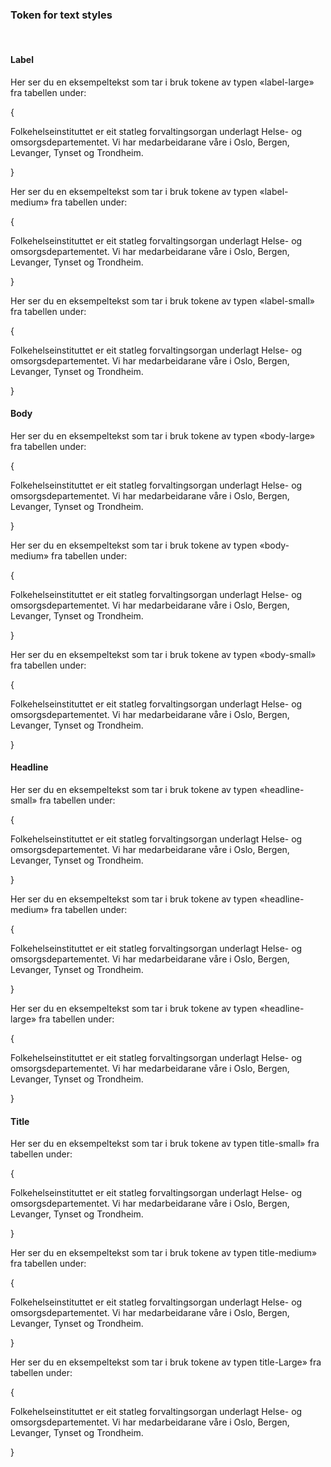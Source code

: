 
<Meta title="Design Tokens/Text styles" />

### Token for text styles

<br/>

#### Label

Her ser du en eksempeltekst som tar i bruk tokene av typen «label-large» fra tabellen under:

{
<div
  style={{
    padding: '.25rem 1rem',
    borderLeft: '4px solid var(--fhi-color-info-surface-default)',
    marginBottom: '1rem',
  }}
>
  <p
    style={{
      fontFamily: 'var( --fhi-font-family-default)',
      fontSize: 'var(--fhi-typography-label-large-font-size)',
      fontWeight: 'var(--fhi-typography-label-large-font-weight)',
      lineHeight: 'var(--fhi-typography-label-large-line-height)',
      letterSpacing: 'var(--fhi-typography-label-large-letter-spacing)',
    }}
  >
    Folkehelseinstituttet er eit statleg forvaltingsorgan underlagt Helse- og
    omsorgsdepartementet. Vi har medarbeidarane våre i Oslo, Bergen, Levanger,
    Tynset og Trondheim.
  </p>
</div>
}

<DesignTokenDocBlock
  categoryName="LabelLargeFontStyle"
  maxHeight={10000}
  viewType="table"
  showValueColumn={false}
  showSearch={false}
/>

Her ser du en eksempeltekst som tar i bruk tokene av typen «label-medium» fra tabellen under:

{
<div
  style={{
    padding: '.25rem 1rem',
    borderLeft: '4px solid var(--fhi-color-info-surface-default)',
    marginBottom: '1rem',
  }}
>
  <p
    style={{
      fontFamily: 'var( --fhi-font-family-default)',
      fontSize: 'var(--fhi-typography-label-medium-font-size)',
      fontWeight: 'var(--fhi-typography-label-medium-font-weight)',
      lineHeight: 'var(--fhi-typography-label-medium-line-height)',
      letterSpacing: 'var(--fhi-typography-label-medium-letter-spacing)',
    }}
  >
    Folkehelseinstituttet er eit statleg forvaltingsorgan underlagt Helse- og
    omsorgsdepartementet. Vi har medarbeidarane våre i Oslo, Bergen, Levanger,
    Tynset og Trondheim.
  </p>
</div>
}

<DesignTokenDocBlock
  categoryName="LabelMediumFontStyle"
  maxHeight={10000}
  viewType="table"
  showValueColumn={false}
  showSearch={false}
/>

Her ser du en eksempeltekst som tar i bruk tokene av typen «label-small» fra tabellen under:

{
<div
  style={{
    padding: '.25rem 1rem',
    borderLeft: '4px solid var(--fhi-color-info-surface-default)',
    marginBottom: '1rem',
  }}
>
  <p
    style={{
      fontFamily: 'var( --fhi-font-family-default)',
      fontSize: 'var(--fhi-typography-label-small-font-size)',
      fontWeight: 'var(--fhi-typography-label-small-font-weight)',
      lineHeight: 'var(--fhi-typography-label-small-line-height)',
      letterSpacing: 'var(--fhi-typography-label-small-letter-spacing)',
    }}
  >
    Folkehelseinstituttet er eit statleg forvaltingsorgan underlagt Helse- og
    omsorgsdepartementet. Vi har medarbeidarane våre i Oslo, Bergen, Levanger,
    Tynset og Trondheim.
  </p>
</div>
}

<DesignTokenDocBlock
  categoryName="LabelSmallFontStyle"
  maxHeight={10000}
  viewType="table"
  showValueColumn={false}
  showSearch={false}
/>


#### Body

Her ser du en eksempeltekst som tar i bruk tokene av typen «body-large» fra tabellen under:

{
<div
  style={{
    padding: '.25rem 1rem',
    borderLeft: '4px solid var(--fhi-color-info-surface-default)',
    marginBottom: '1rem',
  }}
>
  <p
    style={{
      fontFamily: 'var( --fhi-font-family-default)',
      fontSize: 'var(--fhi-typography-body-large-font-size)',
      fontWeight: 'var(--fhi-typography-body-large-font-weight)',
      lineHeight: 'var(--fhi-typography-body-large-line-height)',
      letterSpacing: 'var(--fhi-typography-body-large-letter-spacing)',
    }}
  >
    Folkehelseinstituttet er eit statleg forvaltingsorgan underlagt Helse- og
    omsorgsdepartementet. Vi har medarbeidarane våre i Oslo, Bergen, Levanger,
    Tynset og Trondheim.
  </p>
</div>
}

<DesignTokenDocBlock
  categoryName="BodyLargeFontStyle"
  maxHeight={10000}
  viewType="table"
  showValueColumn={false}
  showSearch={false}
/>

Her ser du en eksempeltekst som tar i bruk tokene av typen «body-medium» fra tabellen under:

{
<div
  style={{
    padding: '.25rem 1rem',
    borderLeft: '4px solid var(--fhi-color-info-surface-default)',
    marginBottom: '1rem',
  }}
>
  <p
    style={{
      fontFamily: 'var( --fhi-font-family-default)',
      fontSize: 'var(--fhi-typography-body-medium-font-size)',
      fontWeight: 'var(--fhi-typography-body-medium-font-weight)',
      lineHeight: 'var(--fhi-typography-body-medium-line-height)',
      letterSpacing: 'var(--fhi-typography-body-medium-letter-spacing)',
    }}
  >
    Folkehelseinstituttet er eit statleg forvaltingsorgan underlagt Helse- og
    omsorgsdepartementet. Vi har medarbeidarane våre i Oslo, Bergen, Levanger,
    Tynset og Trondheim.
  </p>
</div>
}

<DesignTokenDocBlock
  categoryName="BodyMediumFontStyle"
  maxHeight={10000}
  viewType="table"
  showValueColumn={false}
  showSearch={false}
/>

Her ser du en eksempeltekst som tar i bruk tokene av typen «body-small» fra tabellen under:

{
<div
  style={{
    padding: '.25rem 1rem',
    borderLeft: '4px solid var(--fhi-color-info-surface-default)',
    marginBottom: '1rem',
  }}
>
  <p
    style={{
      fontFamily: 'var( --fhi-font-family-default)',
      fontSize: 'var(--fhi-typography-body-small-font-size)',
      fontWeight: 'var(--fhi-typography-body-small-font-weight)',
      lineHeight: 'var(--fhi-typography-body-small-line-height)',
      letterSpacing: 'var(--fhi-typography-body-small-letter-spacing)',
    }}
  >
    Folkehelseinstituttet er eit statleg forvaltingsorgan underlagt Helse- og
    omsorgsdepartementet. Vi har medarbeidarane våre i Oslo, Bergen, Levanger,
    Tynset og Trondheim.
  </p>
</div>
}

<DesignTokenDocBlock
  categoryName="BodySmallFontStyle"
  maxHeight={10000}
  viewType="table"
  showValueColumn={false}
  showSearch={false}
/>

#### Headline

Her ser du en eksempeltekst som tar i bruk tokene av typen «headline-small» fra tabellen under:

{
<div
  style={{
    padding: '.25rem 1rem',
    borderLeft: '4px solid var(--fhi-color-info-surface-default)',
    marginBottom: '1rem',
  }}
>
  <p
    style={{
      fontFamily: 'var( --fhi-font-family-default)',
      fontSize: 'var(--fhi-typography-headline-small-font-size)',
      fontWeight: 'var(--fhi-typography-headline-small-font-weight)',
      lineHeight: 'var(--fhi-typography-headline-small-line-height)',
      letterSpacing: 'var(--fhi-typography-headline-small-letter-spacing)',
    }}
  >
    Folkehelseinstituttet er eit statleg forvaltingsorgan underlagt Helse- og
    omsorgsdepartementet. Vi har medarbeidarane våre i Oslo, Bergen, Levanger,
    Tynset og Trondheim.
  </p>
</div>
}

<DesignTokenDocBlock
  categoryName="HeadlineSmallFontStyle"
  maxHeight={10000}
  viewType="table"
  showValueColumn={false}
  showSearch={false}
/>

Her ser du en eksempeltekst som tar i bruk tokene av typen «headline-medium» fra tabellen under:

{
<div
  style={{
    padding: '.25rem 1rem',
    borderLeft: '4px solid var(--fhi-color-info-surface-default)',
    marginBottom: '1rem',
  }}
>
  <p
    style={{
      fontFamily: 'var( --fhi-font-family-default)',
      fontSize: 'var(--fhi-typography-headline-medium-font-size)',
      fontWeight: 'var(--fhi-typography-headline-medium-font-weight)',
      lineHeight: 'var(--fhi-typography-headline-medium-line-height)',
      letterSpacing: 'var(--fhi-typography-headline-medium-letter-spacing)',
    }}
  >
    Folkehelseinstituttet er eit statleg forvaltingsorgan underlagt Helse- og
    omsorgsdepartementet. Vi har medarbeidarane våre i Oslo, Bergen, Levanger,
    Tynset og Trondheim.
  </p>
</div>
}

<DesignTokenDocBlock
  categoryName="HeadlineMediumFontStyle"
  maxHeight={10000}
  viewType="table"
  showValueColumn={false}
  showSearch={false}
/>

Her ser du en eksempeltekst som tar i bruk tokene av typen «headline-large» fra tabellen under:

{
<div
  style={{
    padding: '.25rem 1rem',
    borderLeft: '4px solid var(--fhi-color-info-surface-default)',
    marginBottom: '1rem',
  }}
>
  <p
    style={{
      fontFamily: 'var( --fhi-font-family-default)',
      fontSize: 'var(--fhi-typography-headline-large-font-size)',
      fontWeight: 'var(--fhi-typography-headline-large-font-weight)',
      lineHeight: 'var(--fhi-typography-headline-large-line-height)',
      letterSpacing: 'var(--fhi-typography-headline-large-letter-spacing)',
    }}
  >
    Folkehelseinstituttet er eit statleg forvaltingsorgan underlagt Helse- og
    omsorgsdepartementet. Vi har medarbeidarane våre i Oslo, Bergen, Levanger,
    Tynset og Trondheim.
  </p>
</div>
}

<DesignTokenDocBlock
  categoryName="HeadlineLargeFontStyle"
  maxHeight={10000}
  viewType="table"
  showValueColumn={false}
  showSearch={false}
/>

#### Title

Her ser du en eksempeltekst som tar i bruk tokene av typen title-small» fra tabellen under:

{
<div
  style={{
    padding: '.25rem 1rem',
    borderLeft: '4px solid var(--fhi-color-info-surface-default)',
    marginBottom: '1rem',
  }}
>
  <p
    style={{
      fontFamily: 'var( --fhi-font-family-default)',
      fontSize: 'var(--fhi-typography-title-small-font-size)',
      fontWeight: 'var(--fhi-typography-title-small-font-weight)',
      lineHeight: 'var(--fhi-typography-title-small-line-height)',
      letterSpacing: 'var(--fhi-typography-title-small-letter-spacing)',
    }}
  >
    Folkehelseinstituttet er eit statleg forvaltingsorgan underlagt Helse- og
    omsorgsdepartementet. Vi har medarbeidarane våre i Oslo, Bergen, Levanger,
    Tynset og Trondheim.
  </p>
</div>
}

<DesignTokenDocBlock
  categoryName="TitleSmallFontStyle"
  maxHeight={10000}
  viewType="table"
  showValueColumn={false}
  showSearch={false}
/>

Her ser du en eksempeltekst som tar i bruk tokene av typen title-medium» fra tabellen under:

{
<div
  style={{
    padding: '.25rem 1rem',
    borderLeft: '4px solid var(--fhi-color-info-surface-default)',
    marginBottom: '1rem',
  }}
>
  <p
    style={{
      fontFamily: 'var( --fhi-font-family-default)',
      fontSize: 'var(--fhi-typography-title-medium-font-size)',
      fontWeight: 'var(--fhi-typography-title-medium-font-weight)',
      lineHeight: 'var(--fhi-typography-title-medium-line-height)',
      letterSpacing: 'var(--fhi-typography-title-medium-letter-spacing)',
    }}
  >
    Folkehelseinstituttet er eit statleg forvaltingsorgan underlagt Helse- og
    omsorgsdepartementet. Vi har medarbeidarane våre i Oslo, Bergen, Levanger,
    Tynset og Trondheim.
  </p>
</div>
}

<DesignTokenDocBlock
  categoryName="TitleMediumFontStyle"
  maxHeight={10000}
  viewType="table"
  showValueColumn={false}
  showSearch={false}
/>

Her ser du en eksempeltekst som tar i bruk tokene av typen title-Large» fra tabellen under:

{
<div
  style={{
    padding: '.25rem 1rem',
    borderLeft: '4px solid var(--fhi-color-info-surface-default)',
    marginBottom: '1rem',
  }}
>
  <p
    style={{
      fontFamily: 'var( --fhi-font-family-default)',
      fontSize: 'var(--fhi-typography-title-large-font-size)',
      fontWeight: 'var(--fhi-typography-title-large-font-weight)',
      lineHeight: 'var(--fhi-typography-title-large-line-height)',
      letterSpacing: 'var(--fhi-typography-title-large-letter-spacing)',
    }}
  >
    Folkehelseinstituttet er eit statleg forvaltingsorgan underlagt Helse- og
    omsorgsdepartementet. Vi har medarbeidarane våre i Oslo, Bergen, Levanger,
    Tynset og Trondheim.
  </p>
</div>
}

<DesignTokenDocBlock
  categoryName="TitleLargeFontStyle"
  maxHeight={10000}
  viewType="table"
  showValueColumn={false}
  showSearch={false}
/>